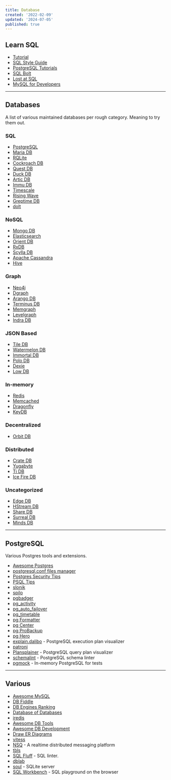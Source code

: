 ```yaml
---
title: Database
created: '2022-02-09'
updated: '2024-07-05'
published: true
---
```


## Learn SQL

-   [Tutorial](https://selectstarsql.com/)
-   [SQL Style Guide](https://www.sqlstyle.guide/)
-   [PostgreSQL Tutorials](https://www.crunchydata.com/developers/tutorials)
-   [SQL Bolt](https://sqlbolt.com/)
-   [Lost at SQL](https://lost-at-sql.therobinlord.com/)
-   [MySQL for Developers](https://planetscale.com/learn/courses/mysql-for-developers)

---

## Databases

A list of various maintained databases per rough category. Meaning to try them out.

### SQL

-   [PostgreSQL](https://www.postgresql.org/)
-   [Maria DB](https://mariadb.org/)
-   [RQLite](https://github.com/rqlite/rqlite)
-   [Cockroach DB](https://www.cockroachlabs.com/product/)
-   [Quest DB](https://questdb.io/)
-   [Duck DB](https://duckdb.org/)
-   [Artic DB](https://github.com/polarsignals/arcticdb)
-   [Immu DB](https://github.com/codenotary/immudb)
-   [Timescale](https://www.timescale.com/)
-   [Rising Wave](https://github.com/singularity-data/risingwave)
-   [Greptime DB](https://github.com/grepTimeTeam/greptimedb)
-   [dolt](https://github.com/dolthub/dolt)

### NoSQL

-   [Mongo DB](https://mongodb.com/)
-   [Elasticsearch](https://www.elastic.co/elasticsearch/)
-   [Orient DB](https://github.com/orientechnologies/orientdb)
-   [RxDB](https://rxdb.info/)
-   [Scylla DB](https://www.scylladb.com/)
-   [Apache Cassandra](https://cassandra.apache.org/)
-   [Hive](https://github.com/hivedb/hive)

### Graph

-   [Neo4j](https://neo4j.com/)
-   [Dgraph](https://dgraph.io/)
-   [Arango DB](https://www.arangodb.com/)
-   [Terminus DB](https://github.com/terminusdb/terminusdb)
-   [Memgraph](https://github.com/memgraph/memgraph)
-   [Levelgraph](https://github.com/levelgraph/levelgraph)
-   [Indra DB](https://github.com/indradb/indradb)

### JSON Based

-   [Tile DB](https://tiledb.com/)
-   [Watermelon DB](https://github.com/Nozbe/WatermelonDB)
-   [Immortal DB](https://github.com/gruns/ImmortalDB)
-   [Polo DB](https://github.com/vincentdchan/PoloDB)
-   [Dexie](https://dexie.org/)
-   [Low DB](https://github.com/typicode/lowdb)

### In-memory

-   [Redis](https://redis.io/)
-   [Memcached](https://memcached.org/)
-   [Dragonfly](https://github.com/dragonflydb/dragonfly)
-   [KeyDB](https://github.com/Snapchat/KeyDB)

### Decentralized

-   [Orbit DB](https://github.com/orbitdb/orbit-db)

### Distributed

-   [Crate DB](https://crate.io/products/cratedb)
-   [Yugabyte](https://docs.yugabyte.com/latest/)
-   [Ti DB](https://docs.pingcap.com/tidb/stable)
-   [Ice Fire DB](https://github.com/IceFireDB/IceFireDB)

### Uncategorized

-   [Edge DB](https://www.edgedb.com/)
-   [HStream DB](https://hstream.io/)
-   [Share DB](https://share.github.io/sharedb/)
-   [Surreal DB](https://github.com/surrealdb/surrealdb)
-   [Minds DB](https://github.com/mindsdb/mindsdb)

---

## PostgreSQL

Various Postgres tools and extensions.

-   [Awesome Postgres](https://github.com/dhamaniasad/awesome-postgres)
-   [postgresql.conf files manager](https://postgresqlco.nf/)
-   [Postgres Security Tips](https://www.cybertec-postgresql.com/en/postgresql-security-things-to-avoid-in-real-life/)
-   [PSQL Tips](https://psql-tips.org/psql_tips_all.html)
-   [slonik](https://github.com/gajus/slonik)
-   [spilo](https://github.com/zalando/spilo)
-   [pgbadger](https://github.com/darold/pgbadger)
-   [pg_activity](https://github.com/dalibo/pg_activity)
-   [pg_auto_failover](https://github.com/hapostgres/pg_auto_failover)
-   [pg_timetable](https://github.com/cybertec-postgresql/pg_timetable)
-   [pg Formatter](https://github.com/darold/pgFormatter)
-   [pg Center](https://github.com/lesovsky/pgcenter)
-   [pg ProBackup](https://github.com/postgrespro/pg_probackup)
-   [pg Hero](https://github.com/ankane/pghero)
-   [explain.dalibo](https://explain.dalibo.com/) - PostgreSQL execution plan visualizer
-   [patroni](https://github.com/zalando/patroni)
-   [Plansplainer](https://plansplainer.com/) - PostgreSQL query plan visualizer
-   [schemalint](https://github.com/kristiandupont/schemalint) - PostgreSQL schema linter
-   [pgmock](https://github.com/stack-auth/pgmock) - In-memory PostgreSQL for tests

---

## Various

-   [Awesome MySQL](https://github.com/shlomi-noach/awesome-mysql)
-   [DB Fiddle](https://www.db-fiddle.com/)
-   [DB Engines Ranking](https://db-engines.com/en/ranking)
-   [Database of Databases](https://dbdb.io/)
-   [iredis](https://github.com/laixintao/iredis)
-   [Awesome DB Tools](https://github.com/mgramin/awesome-db-tools)
-   [Awesome DB Development](https://github.com/huachaohuang/awesome-dbdev)
-   [Draw ER Diagrams](https://dbdiagram.io/home)
-   [vitess](https://vitess.io/)
-   [NSQ](https://github.com/nsqio/nsq) - A realtime distributed messaging platform
-   [tbls](https://github.com/k1LoW/tbls)
-   [SQL Fluff](https://www.sqlfluff.com/) - SQL linter.
-   [dblab](https://github.com/danvergara/dblab)
-   [soul](https://github.com/thevahidal/soul) - SQLite server
-   [SQL Workbench](https://sql-workbench.com/) - SQL playground on the browser
